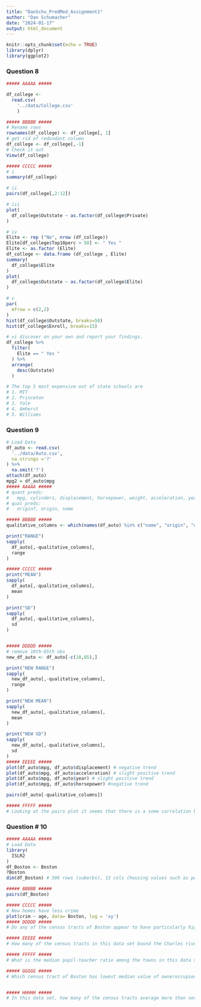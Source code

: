 ```yaml
---
title: "DanSchu_PredMod_Assignment1"
author: "Dan Schumacher"
date: "2024-01-17"
output: html_document
---
```


```r
knitr::opts_chunk$set(echo = TRUE)
library(dplyr)
library(ggplot2)

```

### Question 8

```r

##### AAAAA #####

df_college <- 
  read.csv(
    '../data/College.csv'
    )

##### BBBBB #####
# Rename rows
rownames(df_college) <- df_college[, 1]
# get rid of redundant column
df_college <- df_college[,-1]
# Check it out
View(df_college)

##### CCCCC #####
# i
summary(df_college)

# ii
pairs(df_college[,2:12])

# iii
plot(
  df_college$Outstate ~ as.factor(df_college$Private)
)

# iv
Elite <- rep ("No", nrow (df_college))
Elite[df_college$Top10perc > 50] <- " Yes "
Elite <- as.factor (Elite)
df_college <- data.frame (df_college , Elite)
summary(
  df_college$Elite
)
plot(
  df_college$Outstate ~ as.factor(df_college$Elite)
)

# v
par(
  mfrow = c(2,2)
)
hist(df_college$Outstate, breaks=50)
hist(df_college$Enroll, breaks=15)

# vi discover on your own and report your findings. 
df_college %>% 
  filter(
    Elite == " Yes "
  ) %>% 
  arrange(
    desc(Outstate)
  )

# The top 5 most expensive out of state schools are 
# 1. MIT
# 2. Princeton
# 3. Yale
# 4. Amherst
# 5. Williams
```

### Question 9

```r
# Load Data
df_auto <- read.csv(
  '../data/Auto.csv',
  na.strings ='?' 
) %>% 
  na.omit('?')
attach(df_auto)
mpg2 = df_auto$mpg
##### AAAAA #####
# quant preds:
#   mpg, cylinders, displacement, horsepower, weight, acceleration, year
# qual preds:
#   originf, origin, name

##### BBBBB #####
qualitative_columns <- which(names(df_auto) %in% c("name", "origin", "originf"))

print("RANGE")
sapply(
  df_auto[,-qualitative_columns],
  range
)

##### CCCCC #####
print("MEAN")
sapply(
  df_auto[,-qualitative_columns],
  mean
)

print("SD")
sapply(
  df_auto[,-qualitative_columns],
  sd
)


##### DDDDD #####
# remove 10th-85th obs
new_df_auto <- df_auto[-c(10,85),]

print("NEW RANGE")
sapply(
  new_df_auto[,-qualitative_columns],
  range
)

print("NEW MEAN")
sapply(
  new_df_auto[,-qualitative_columns],
  mean
)

print("NEW SD")
sapply(
  new_df_auto[,-qualitative_columns],
  sd
)
##### EEEEE #####
plot(df_auto$mpg, df_auto$displacement) # negative trend
plot(df_auto$mpg, df_auto$acceleration) # slight positive trend
plot(df_auto$mpg, df_auto$year) # slight positive trend
plot(df_auto$mpg, df_auto$horsepower) #negative trend

pairs(df_auto[-qualitative_columns])

##### FFFFF #####
# Looking at the pairs plot it seems that there is a some correlation between mpg and all other variables. Year and Acceleration seem the weakest. 
```

### Question \# 10

```r
##### AAAAA #####
# Load Data
library(
  ISLR2
)
df_Boston <- Boston
?Boston
dim(df_Boston) # 506 rows (suberbs), 13 cols (housing values such as per capita crime, nox conecntration etc.)

##### BBBBB #####
pairs(df_Boston)

##### CCCCC #####
# New homes have less crime
plot(crim ~ age, data= Boston, log = 'xy') 
##### DDDDD #####
# Do any of the census tracts of Boston appear to have particularly high crime rates? Tax rates? Pupil-teacher ratios? Comment on the range of each predictor. 

##### EEEEE #####
# How many of the census tracts in this data set bound the Charles river?

##### FFFFF #####
# What is the median pupil-teacher ratio among the towns in this data set?

##### GGGGG #####
# Which census tract of Boston has lowest median value of owneroccupied homes? What are the values of the other predictors for that census tract, and how do those values compare to the overall ranges for those predictors? Comment on your findings.


##### HHHHH #####
# In this data set, how many of the census tracts average more than seven rooms per dwelling? More than eight rooms per dwelling? Comment on the census tracts that average more than eight rooms per dwelling.
```
